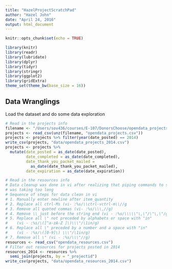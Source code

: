 ```yaml
---
title: "HazelProjectScratchPad"
author: "Hazel John"
date: "April 24, 2016"
output: html_document
---
```


```r
knitr::opts_chunk$set(echo = TRUE)
```

```r
library(knitr)
library(readr)
library(lubridate)
library(dplyr)
library(tidyr)
library(stringr)
library(ggplot2)
library(gridExtra)
theme_set(theme_bw(base_size = 16))
```

## Data Wranglings
Load the dataset and do some data exploration


```r
# Read in the projects info
filename <- "/Users/sov436/courses/E-107/DonorsChoose/opendata_projects.zip"
projects <- read_csv(unz(filename, "opendata_projects.csv")) 
projects <- projects %>% filter(year(date_posted) == 2014)
write_csv(projects, "data/opendata_projects_2014.csv")
projects <- projects %>%
  mutate(date_posted = as_date(date_posted),
         date_completed = as_date(date_completed),
         date_thank_you_packet_mailed =
           as_date(date_thank_you_packet_mailed),
         date_expiration = as_date(date_expiration)) 

# Read in the resources info 
# Data cleanup was done in vi after realizing that piping commands to sed
# was taking too long
# Sequence of steps for data clean in vi
# 1. Manually enter newline after item_quantity
# 2. Replace all ctrl-Ms (vi- :%s/\\ctrl-vctrl-m\\//g
# 3. Remove all quoted commas (vi- :%s/\\\,//g)
# 4. Remove \\ just before the string end (vi - :%s/\\\\\"\,\"/\"\,\"/g)
# 5. Replace all \" not preceded by alphabets or space with "in"
#    (vi - :%s/\([^a-zA-Z ]\)\\\"/\1in/g)
# 6. Replace all \" preceded by a number and a space with "in"
#    (vi - :%s/\([0-9]\) \\\"/\1in/g)
# 7. Remove all \" (vi - :%s/\\\"//g)
resources <- read_csv("opendata_resources.csv") 
# Filter out resources for projects posted in 2014
resources_2014 <- resources %>%
  semi_join(projects, by = "_projectid")
write_csv(projects, "data/opendata_resources_2014.csv")
```
